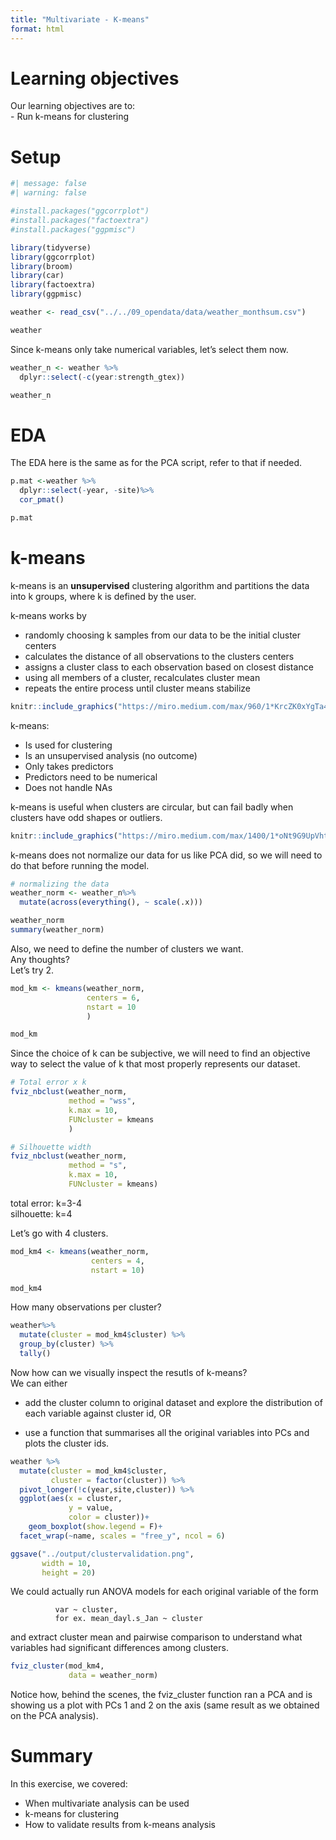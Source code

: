 ```yaml
---
title: "Multivariate - K-means"
format: html
---
```


# Learning objectives  
Our learning objectives are to:  
  - Run k-means for clustering  


# Setup  
```r
#| message: false
#| warning: false

#install.packages("ggcorrplot")
#install.packages("factoextra")
#install.packages("ggpmisc")

library(tidyverse)
library(ggcorrplot)
library(broom)
library(car)
library(factoextra)
library(ggpmisc)
```

```r
weather <- read_csv("../../09_opendata/data/weather_monthsum.csv")

weather
```

Since k-means only take numerical variables, let's select them now.  
```r
weather_n <- weather %>%
  dplyr::select(-c(year:strength_gtex))

weather_n
```

# EDA  
The EDA here is the same as for the PCA script, refer to that if needed.
```r
p.mat <-weather %>%
  dplyr::select(-year, -site)%>%
  cor_pmat()

p.mat
```


# k-means  
k-means is an **unsupervised** clustering algorithm and partitions the data into k groups, where k is defined by the user.  

k-means works by  

- randomly choosing k samples from our data to be the initial cluster centers  
- calculates the distance of all observations to the clusters centers  
- assigns a cluster class to each observation based on closest distance  
- using all members of a cluster, recalculates cluster mean  
- repeats the entire process until cluster means stabilize  

```r
knitr::include_graphics("https://miro.medium.com/max/960/1*KrcZK0xYgTa4qFrVr0fO2w.gif")

```

k-means:  

- Is used for clustering  
- Is an unsupervised analysis (no outcome)  
- Only takes predictors  
- Predictors need to be numerical  
- Does not handle NAs  


k-means is useful when clusters are circular, but can fail badly when clusters have odd shapes or outliers.  

```r
knitr::include_graphics("https://miro.medium.com/max/1400/1*oNt9G9UpVhtyFLDBwEMf8Q.png")

```

k-means does not normalize our data for us like PCA did, so we will need to do that before running the model.  

```r
# normalizing the data
weather_norm <- weather_n%>%
  mutate(across(everything(), ~ scale(.x)))

weather_norm
summary(weather_norm)
```

Also, we need to define the number of clusters we want.  
Any thoughts?  
Let's try 2.  

```r
mod_km <- kmeans(weather_norm,
                 centers = 6,
                 nstart = 10
                 )

mod_km
```

Since the choice of k can be subjective, we will need to find an objective way to select the value of k that most properly represents our dataset.  

```r
# Total error x k
fviz_nbclust(weather_norm,
             method = "wss", 
             k.max = 10,
             FUNcluster = kmeans
             )

```


```r
# Silhouette width
fviz_nbclust(weather_norm, 
             method = "s",
             k.max = 10,
             FUNcluster = kmeans) 

```

total error: k=3-4  
silhouette: k=4  

Let's go with 4 clusters.  

```r
mod_km4 <- kmeans(weather_norm,
                  centers = 4,
                  nstart = 10)

mod_km4
```

How many observations per cluster?
```r
weather%>%
  mutate(cluster = mod_km4$cluster) %>%
  group_by(cluster) %>%
  tally()


```

Now how can we visually inspect the resutls of k-means?  
We can either  

- add the cluster column to original dataset and explore the distribution of each variable against cluster id, OR  

- use a function that summarises all the original variables into PCs and plots the cluster ids.  

```r
weather %>%
  mutate(cluster = mod_km4$cluster,
         cluster = factor(cluster)) %>%
  pivot_longer(!c(year,site,cluster)) %>%
  ggplot(aes(x = cluster, 
             y = value, 
             color = cluster))+
    geom_boxplot(show.legend = F)+
  facet_wrap(~name, scales = "free_y", ncol = 6)

ggsave("../output/clustervalidation.png",
       width = 10,
       height = 20)  

```
  
We could actually run ANOVA models for each original variable of the form  

              var ~ cluster, 
              for ex. mean_dayl.s_Jan ~ cluster  
  
and extract cluster mean and pairwise comparison to understand what variables had significant differences among clusters.  

```r
fviz_cluster(mod_km4,
             data = weather_norm)

```
  
Notice how, behind the scenes, the fviz_cluster function ran a PCA and is showing us a plot with PCs 1 and 2 on the axis (same result as we obtained on the PCA analysis).   


# Summary  
In this exercise, we covered:  

  - When multivariate analysis can be used  
  - k-means for clustering  
  - How to validate results from k-means analysis  






  

